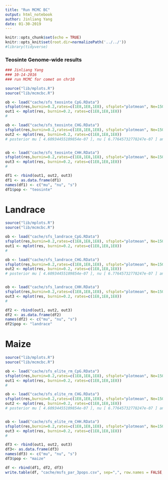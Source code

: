 ```yaml
---
title: "Run MCMC BC"
output: html_notebook
author: Jinliang Yang
date: 01-30-2019
---
```



```r
knitr::opts_chunk$set(echo = TRUE) 
knitr::opts_knit$set(root.dir=normalizePath('../../')) 
#library(tidyverse)
```


### Teosinte Genome-wide results

```r
### Jinliang Yang
### 10-14-2016
### run MCMC for comet on chr10

source("lib/mplots.R")
source("lib/mcmcbc.R")

ob <- load("cache/sfs_teosinte_CpG.RData")
sfsplot(res,burnin=0.2,rates=c(1E8,1E8,1E8), sfsplot="plotmean", Ne=150000, k=0:40)
out1 <- mplot(res, burnin=0.2, rates=c(1E8,1E8,1E8))
#

ob <- load("cache/sfs_teosinte_CHG.RData")
sfsplot(res,burnin=0.2,rates=c(1E8,1E8,1E8), sfsplot="plotmean", Ne=150000, k=0:40)
out2 <- mplot(res, burnin=0.2, rates=c(1E8,1E8,1E8))
# posterior mu [ 4.60934455109854e-07 ], nu [ 6.77645732778247e-07 ] and s [ 1.79033264284426e-06 ]


ob <- load("cache/sfs_teosinte_CHH.RData")
sfsplot(res,burnin=0.2,rates=c(1E8,1E8,1E8), sfsplot="plotmean", Ne=150000, k=0:40)
out3 <- mplot(res, burnin=0.2, rates=c(1E8,1E8,1E8))
#


```

```r
df1 <- rbind(out1, out2, out3)
df1 <- as.data.frame(df1)
names(df1) <- c("mu", "nu", "s")
df1$pop <- "teosinte"
```


# Landrace

```r
source("lib/mplots.R")
source("lib/mcmcbc.R")

ob <- load("cache/sfs_landrace_CpG.RData")
sfsplot(res,burnin=0.2,rates=c(1E8,1E8,1E8), sfsplot="plotmean", Ne=150000, k=0:34)
out1 <- mplot(res, burnin=0.2, rates=c(1E8,1E8,1E8))
#

ob <- load("cache/sfs_landrace_CHG.RData")
sfsplot(res,burnin=0.2,rates=c(1E8,1E8,1E8), sfsplot="plotmean", Ne=150000, k=0:34)
out2 <- mplot(res, burnin=0.2, rates=c(1E8,1E8,1E8))
# posterior mu [ 4.60934455109854e-07 ], nu [ 6.77645732778247e-07 ] and s [ 1.79033264284426e-06 ]


ob <- load("cache/sfs_landrace_CHH.RData")
sfsplot(res,burnin=0.2,rates=c(1E8,1E8,1E8), sfsplot="plotmean", Ne=150000, k=0:34)
out3 <- mplot(res, burnin=0.2, rates=c(1E8,1E8,1E8))
#
```

```r
df2 <- rbind(out1, out2, out3)
df2 <- as.data.frame(df2)
names(df2) <- c("mu", "nu", "s")
df2$pop <- "landrace"
```


# Maize

```r

source("lib/mplots.R")
source("lib/mcmcbc.R")

ob <- load("cache/sfs_elite_rm_CpG.RData")
sfsplot(res,burnin=0.2,rates=c(1E8,1E8,1E8), sfsplot="plotmean", Ne=150000, k=0:28)
out1 <- mplot(res, burnin=0.2, rates=c(1E8,1E8,1E8))
#

ob <- load("cache/sfs_elite_rm_CHG.RData")
sfsplot(res,burnin=0.2,rates=c(1E8,1E8,1E8), sfsplot="plotmean", Ne=150000, k=0:28)
out2 <- mplot(res, burnin=0.2, rates=c(1E8,1E8,1E8))
# posterior mu [ 4.60934455109854e-07 ], nu [ 6.77645732778247e-07 ] and s [ 1.79033264284426e-06 ]


ob <- load("cache/sfs_elite_rm_CHH.RData")
sfsplot(res,burnin=0.2,rates=c(1E8,1E8,1E8), sfsplot="plotmean", Ne=150000, k=0:28)
out3 <- mplot(res, burnin=0.2, rates=c(1E8,1E8,1E8))
#
```

```r
df3 <- rbind(out1, out2, out3)
df3<- as.data.frame(df3)
names(df3) <- c("mu", "nu", "s")
df3$pop <- "maize"

df <- rbind(df1, df2, df3)
write.table(df, "cache/msfs_par_3pops.csv", sep=",", row.names = FALSE, quote=FALSE)
```




